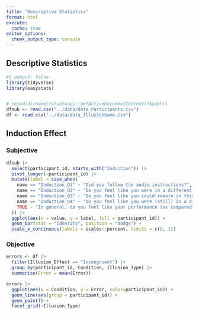 ```yaml
---
title: "Descriptive Statistics"
format: html
execute:
  cache: true
editor_options:
  chunk_output_type: console
---
```


## Descriptive Statistics


```r
#| output: false
library(tidyverse)
library(easystats)


# setwd(dirname(rstudioapi::getActiveDocumentContext()$path))
dfsub <- read.csv("../data/data_Participants.csv")
df <- read.csv("../data/data_IllusionGame.csv")
```


## Induction Effect 

### Subjective

```r
dfsub |> 
  select(participant_id, starts_with("Induction")) |> 
  pivot_longer(-participant_id) |> 
  mutate(label = case_when(
    name == "Induction_Q1" ~ "Did you follow the audio instructions?",
    name == "Induction_Q2" ~ "Do you feel like you were in a different    mental state at the end of the audio instructions?",
    name == "Induction_Q3" ~ "Do you feel like you could remain in this state when the illusion game began?",
    name == "Induction_Q4" ~ "Do you feel like you were (still) in a different mental state throughout most of the illusion game?",
    TRUE ~ "In general, do you feel like your performance (as compared to the first time) at the illusion game was impacted by the instructions?"
  )) |> 
  ggplot(aes(x = value, y = label, fill = participant_id)) +
  geom_bar(stat = "identity", position = "dodge") +
  scale_x_continuous(labels = scales::percent, limits = c(0, 1))
```

### Objective

```r
errors <- df |> 
  filter(Illusion_Effect == "Incongruent") |> 
  group_by(participant_id, Condition, Illusion_Type) |> 
  summarise(Error = mean(Error))

errors |> 
  ggplot(aes(x = Condition, y = Error, color=participant_id)) +
  geom_line(aes(group = participant_id)) +
  geom_point() +
  facet_grid(~Illusion_Type)
```
